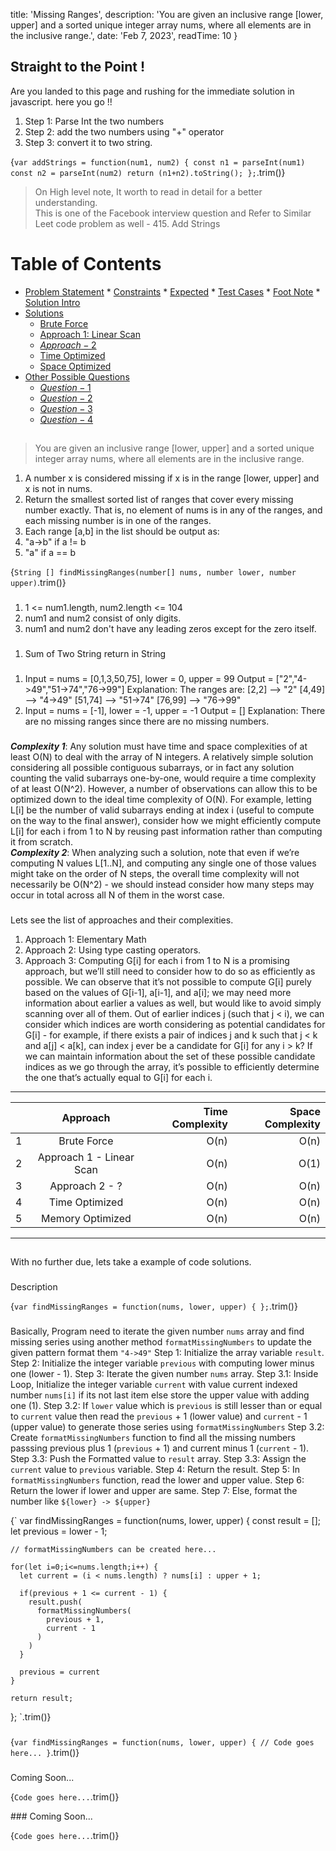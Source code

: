 
  title: 'Missing Ranges',
  description: 'You are given an inclusive range [lower, upper] and a sorted unique integer array nums, where all elements are in the inclusive range.',
  date: 'Feb 7, 2023',
  readTime: 10
}



## Straight to the Point !
Are you landed to this page and rushing for the immediate solution in javascript. here you go !!
1. Step 1: Parse Int the two numbers
1. Step 2: add the two numbers using "+" operator
1. Step 3: convert it to two string.

<CodeBlock>{`
var addStrings = function(num1, num2) {
    const n1 = parseInt(num1)
    const n2 = parseInt(num2)
    return (n1+n2).toString();
};
`.trim()}</CodeBlock>

> On High level note, It worth to read in detail for a better understanding.  
> This is one of the Facebook interview question and Refer to Similar Leet code problem as well - <ExternalLink url="https://leetcode.com/problems/add-strings/description/">415. Add Strings</ExternalLink>

Table of Contents
=================

   * [Problem Statement](#problem-statement)
    * [Constraints](#constraints)
    * [Expected](#expected)
    * [Test Cases](#test-cases)
    * [Foot Note](#foot-note)
    * [Solution Intro](#solution-intro)
   * [Solutions](#solutions)
      * [Brute Force](#brute-force)
      * [Approach 1: Linear Scan](#approach-1-linear-scan)
      * [$Approach-2$](#$Approach-2$)
      * [Time Optimized](#time-optimized)
      * [Space Optimized](#space-optimized)
   * [Other Possible Questions](#other-questions)
      * [$Question-1$](#$Question-1$)
      * [$Question-2$](#$Question-2$)
      * [$Question-3$](#$Question-3$)
      * [$Question-4$](#$Question-4$)

## <AnchorLink label="Problem Statement" name />
> You are given an inclusive range [lower, upper] and a sorted unique integer array nums, where all elements are in the inclusive range.
1. A number x is considered missing if x is in the range [lower, upper] and x is not in nums.
1. Return the smallest sorted list of ranges that cover every missing number exactly. That is, no element of nums is in any of the ranges, and each missing number is in one of the ranges.
1. Each range [a,b] in the list should be output as:
1. "a->b" if a != b
1. "a" if a == b

<CodeBlock>{`
String [] findMissingRanges(number[] nums, number lower, number upper)
`.trim()}</CodeBlock>

### <AnchorLink label="Constraints" name />
1. 1 <= num1.length, num2.length <= 104
1. num1 and num2 consist of only digits.
1. num1 and num2 don't have any leading zeros except for the zero itself.

### <AnchorLink label="Expected" name />
1. Sum of Two String return in String

### <AnchorLink label="Test Cases" name />
1. Input = nums = [0,1,3,50,75], lower = 0, upper = 99 Output = ["2","4->49","51->74","76->99"]
Explanation: The ranges are:
[2,2] --> "2"
[4,49] --> "4->49"
[51,74] --> "51->74"
[76,99] --> "76->99"
1. Input = nums = [-1], lower = -1, upper = -1 Output = []
Explanation: There are no missing ranges since there are no missing numbers.


### <AnchorLink label="Foot Note" name />
***Complexity 1***: Any solution must have time and space complexities of at least O(N) to deal with the array of N integers. A relatively simple solution considering all possible contiguous subarrays, or in fact any solution counting the valid subarrays one-by-one, would require a time complexity of at least O(N^2). However, a number of observations can allow this to be optimized down to the ideal time complexity of O(N). For example, letting L[i] be the number of valid subarrays ending at index i (useful to compute on the way to the final answer), consider how we might efficiently compute L[i] for each i from 1 to N by reusing past information rather than computing it from scratch.  
***Complexity 2***: When analyzing such a solution, note that even if we’re computing N values L[1..N], and computing any single one of those values might take on the order of N steps, the overall time complexity will not necessarily be O(N^2) - we should instead consider how many steps may occur in total across all N of them in the worst case.

### <AnchorLink label="Solution Intro" name />
Lets see the list of approaches and their complexities.
1. Approach 1: Elementary Math
1. Approach 2: Using type casting operators.
1. Approach 3: Computing G[i] for each i from 1 to N is a promising approach, but we’ll still need to consider how to do so as efficiently as possible. We can observe that it’s not possible to compute G[i] purely based on the values of G[i-1], a[i-1], and a[i]; we may need more information about earlier a values as well, but would like to avoid simply scanning over all of them. Out of earlier indices j (such that j < i), we can consider which indices are worth considering as potential candidates for G[i] - for example, if there exists a pair of indices j and k such that j < k and a[j] < a[k], can index j ever be a candidate for G[i] for any i > k? If we can maintain information about the set of these possible candidate indices as we go through the array, it’s possible to efficiently determine the one that’s actually equal to G[i] for each i.

- - -
|    | Approach |  Time Complexity |  Space Complexity |
|----------|:-------------:|------:|------:|
| 1 |  Brute Force | O(n) | O(n) |
| 2 |  Approach 1 - Linear Scan | O(n) | O(1) |
| 3 |  Approach 2 - ? | O(n​) | O(n) |
| 4 | Time Optimized | O(n) | O(n) |
| 5 | Memory Optimized | O(n) | O(n) |

- - -

## <AnchorLink label="Solutions" name />
With no further due, lets take a example of code solutions.

### <AnchorLink label="Brute Force" name />
Description

<CodeBlock>{`
var findMissingRanges = function(nums, lower, upper) {
};
`.trim()}</CodeBlock>

<BigO type="time" value="n+m" />
<BigO type="space" value="n+m" />

### <AnchorLink label="Approach 1: Linear Scan" name />
Basically, Program need to iterate the given number `nums` array and find missing series using another method `formatMissingNumbers` to update the given pattern format them `"4->49"`
Step 1: Initialize the array variable `result`.
Step 2: Initialize the integer variable `previous` with computing lower minus one (lower - 1).
Step 3: Iterate the given number `nums` array.
Step 3.1: Inside Loop, Initialize the integer variable `current` with value current indexed number `nums[i]` if its not last item else store the upper value with adding one (1).
Step 3.2: If `lower` value which is `previous` is still lesser than or equal to `current` value then read the `previous` + 1 (lower value) and `current` - 1 (upper value) to generate those series using `formatMissingNumbers`
Step 3.2: Create `formatMissingNumbers` function to find all the missing numbers passsing previous plus 1 (`previous` + 1) and current minus 1 (`current` - 1).
Step 3.3: Push the Formatted value to `result` array.
Step 3.3: Assign the `current` value to `previous` variable.
Step 4: Return the result.
Step 5: In `formatMissingNumbers` function, read the lower and upper value.
Step 6: Return the lower if lower and upper are same.
Step 7: Else, format the number like `${lower} -> ${upper}`

<CodeBlock>{`
var findMissingRanges = function(nums, lower, upper) {
    const result = [];
    let previous = lower - 1;

    // formatMissingNumbers can be created here...

    for(let i=0;i<=nums.length;i++) {
      let current = (i < nums.length) ? nums[i] : upper + 1;

      if(previous + 1 <= current - 1) {
        result.push(
          formatMissingNumbers(
            previous + 1,
            current - 1
          )
        )
      }

      previous = current
    }

    return result;
};
`.trim()}</CodeBlock>

<BigO type="time" value="n+m" />
<BigO type="space" value="n+m" />

### <AnchorLink label="$Approach-2$" name />


<CodeBlock>{`
var findMissingRanges = function(nums, lower, upper) {
  // Code goes here...
}
`.trim()}</CodeBlock>

<BigO type="time" value="max(N1​,N2​)" />
<BigO type="space" value="max(N1​,N2​)" />

### <AnchorLink label="$Time-Optimized$" name />
Coming Soon...

<CodeBlock>{`
Code goes here...
`.trim()}</CodeBlock>

<BigO type="time" value="n+m" />
<BigO type="space" value="n+m" />
### <AnchorLink label="$Space-Optimized$" name />
Coming Soon...

<CodeBlock>{`
Code goes here...
`.trim()}</CodeBlock>

<BigO type="time" value="n+m" />
<BigO type="space" value="n+m" />


